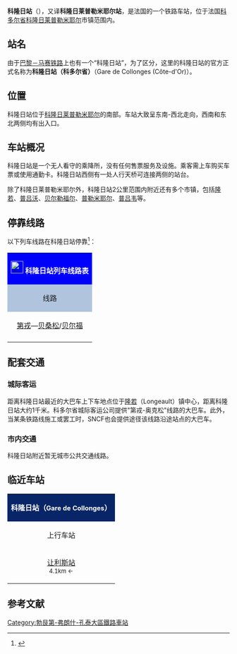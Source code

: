{{noteTA|G1=法国地名}}
{{Infobox station
| name          =[[File:Sncf-logo.svg|32x32px]]科隆日站<br>(<span style="font-size:small">科隆日莱普勒米耶尔站/科隆日站（科多尔省）</span>)<br>Gare de Collonges (Côte-d'Or)
| type          = [[法国铁路|法国铁路]]
| image = File:Gare de Collonges (Côte-d'Or)2.JPG
|image_caption  = 科隆日站
| address       = {{FRA}}[[科多尔省|科多尔省]][[科隆日莱普勒米耶尔|科隆日莱普勒米耶尔]]
| latd          = 47
| latm          = 16
| lats          = 53
| latNS         = N
| longd         = 5
| longm         = 06
| longs         = 42
| longEW        = E
| operator = [[File:Sncf-logo.svg|32x32px]]
| coordinates_display = yes
| iso_region    = FR
| line          = 
* [[第戎－瓦洛尔布铁路|第戎－瓦洛尔布铁路]]（可连接[[法国高速铁路莱茵河－隆河线|法国高速铁路莱茵河－隆河线]]）
| platform      = 2侧式站台
| tracks        = 2
| elevation = 223米
| opened        = 1985年6月25日
| rebuilt =
| status = 使用中
| closed        = 
| passengers= 约2.8万人次<ref>{{Cite web|url=https://ressources.data.sncf.com/explore/dataset/frequentation-gares/?sort=voyageurs_2014&q=collonge|title=Fréquentation en gares|accessdate=2016-11-12|author=SNCF|date=|language=法语|publisher=SNCF Open Data|archive-date=2016-11-12|archive-url=https://web.archive.org/web/20161112214247/https://ressources.data.sncf.com/explore/dataset/frequentation-gares/?sort=voyageurs_2014&q=collonge|dead-url=no}}</ref>
| pass_year= 2015年
| station_type = 乘降所
| connections = 
| route_map =
| map_locator   = 
| note =
}}

'''科隆日站'''（{{lang-fr|Gare de Collonges}}），又译'''科隆日莱普勒米耶尔站'''，是法国的一个铁路车站，位于法国[[科多尔省|科多尔省]][[科隆日莱普勒米耶尔|科隆日莱普勒米耶尔]]市镇范围内。

==站名==

由于[[巴黎－马赛铁路|巴黎－马赛铁路]]上也有一个“科隆日站”，为了区分，这里的科隆日站的官方正式名称为'''科隆日站（科多尔省）'''（Gare de Collonges (Côte-d'Or)）。

==位置==

科隆日站位于[[科隆日莱普勒米耶尔|科隆日莱普勒米耶尔]]的南部。车站大致呈东南-西北走向，西南和东北两侧均有出入口。

==车站概况==

科隆日站是一个无人看守的乘降所，没有任何售票服务及设施。乘客需上车购买车票或使用通勤卡。科隆日站西侧有一处人行天桥可连接两侧的站台。

除了科隆日莱普勒米耶尔外，科隆日站2公里范围内附近还有多个市镇，包括[[隆若_(科多尔省)|隆若]]、[[普吕沃|普吕沃]]、[[贝尔勒福尔|贝尔勒福尔]]、[[普勒米耶尔|普勒米耶尔]]、[[普吕韦|普吕韦]]等。

== 停靠线路 ==

{{动态列表|最后更新时间：2016年4月16日。本章节内容仅供参考，不排除临时性的变更。欢迎修正和补充}}

以下列车线路在科隆日站停靠<ref>{{Cite web|url=http://www.ter.sncf.com/bourgogne/gares/87713321/Collonges%20(C%C3%B4te-d'Or)/pratique|title=科隆日站实用信息|accessdate=2016-04-16|author=SNCF|date=|language=法语|publisher=TER Bourgogne}}</ref>：

{| class="wikitable mw-collapsible" 
|colspan="5" style="background:#0000FF" align="center" |[[File:Sncf-logo.svg|28x28px]] <font color=#FFFFFF>'''科隆日站列车线路表'''</font>
|-
!style="background:#B0C4DE"| 线路
!style="background:#B0C4DE"|车种
!style="background:#B0C4DE"|上一站
!style="background:#B0C4DE"|下一站
!style="background:#B0C4DE"|大致运行频率{{noteTag|name=noteA}}
|-
|[[第戎城站|第戎]]—[[贝桑松维奥特站|贝桑松]]/[[贝尔福站|贝尔福]]
| rowspan="1" align="center" |'''[[法国大区列车|TER]]'''
|[[让利斯站|让利斯]]
|[[维莱莱波站|维莱莱波]]
|每天6趟左右
|-
|colspan="5" style="background:#FFFFFF"|{{noteFoot|1=
{{noteTag|name=noteA|1=在本栏中，往返1次为"1趟"；除特别标明外，其数据仅工作日有效，周末及节假日列车数量可能会减少}}
}}
|}

==配套交通==

===城际客运===

距离科隆日站最近的大巴车上下车地点位于[[隆若_(科多尔省)|隆若]]（Longeault）镇中心，距离科隆日站大约1千米。科多尔省城际客运公司提供"第戎-奥克松"线路的大巴车。此外，当某条铁路线施工或罢工时，SNCF也会提供途径该线路沿途站点的大巴车。

===市内交通===

科隆日站附近暂无城市公共交通线路。

==临近车站==

{|class="wikitable mw-collapsible" style="margin: 0 auto; width:42em;"
|colspan="3"  style="background:#082567" align="center"|<font color=#FFFFFF>'''科隆日站（<span style="font-size:11pt;">Gare de Collonges</span>）'''</font>
|-
!上行车站
!线路
!下行车站
|-
|align="center" |[[让利斯站|让利斯站]]<br><span style="font-size:small">4.1km ←</span>
|align="center" |'''[[第戎－瓦洛尔布铁路|第戎－瓦洛尔布铁路]]'''
|<span style="font-size:small">↗ 54.2km（联络线）</span>→[[贝桑松-弗朗什-孔泰TGV站|贝桑松-弗朗什-孔泰TGV站]]<br><span style="font-size:small">↘ 6.5km（正线）</span>→[[维莱莱波站|维莱莱波站]]
|}

== 参考文献 ==
{{Reflist}}

[[Category:勃艮第-弗朗什-孔泰大區鐵路車站|Category:勃艮第-弗朗什-孔泰大區鐵路車站]]